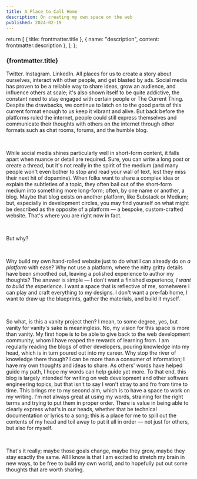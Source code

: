 ```yaml
---
title: A Place to Call Home
description: On creating my own space on the web
published: 2024-02-19
---
```


  return [
    { title: frontmatter.title },
    { name: "description", content: frontmatter.description },
  ];
};

<style
  dangerouslySetInnerHTML={{
    __html: `h3 {
    padding-bottom: var(--space-2xs);
  }`,
  }}
></style>

### {frontmatter.title}

Twitter. Instagram. LinkedIn. All places for us to create a story about ourselves, interact with other people, and get blasted by ads. Social media has proven to be a reliable way to share ideas, grow an audience, and influence others at scale; it's also shown itself to be quite addictive, the constant need to stay engaged with certain people or The Current Thing. Despite the drawbacks, we continue to latch on to the good parts of this current format enough to us keep it vibrant and alive. But back before the platforms ruled the internet, people could still express themselves and communicate their thoughts with others on the internet through other formats such as chat rooms, forums, and the humble blog.

<br />

While social media shines particularly well in short-form content, it falls apart when nuance or detail are required. Sure, you can write a long post or create a thread, but it's not really in the spirit of the medium (and many people won't even bother to stop and read your wall of text, lest they miss their next hit of dopamine). When folks want to share a complex idea or explain the subtleties of a topic, they often bail out of the short-form medium into something more long-form; often, by one name or another, a blog. Maybe that blog exists on another platform, like Substack or Medium; but, especially in development circles, you may find yourself on what might be described as the opposite of a platform — a bespoke, custom-crafted website. That's where you are right now in fact.

<br />

But why?

<br />

Why build my own hand-rolled website just to do what I can already do on <i>a platform</i> with ease? Why not use a platform, where the nitty gritty details have been smoothed out, leaving a polished experience to author my thoughts? The answer is simple — I don't want a finished experience, <i>I want to build the experience</i>. I want a space that is reflective of me, somehwere I can play and craft everything to my designs. I don't want a pre-fab home, I want to draw up the blueprints, gather the materials, and build it myself.

<br />

So what, is this a vanity project then? I mean, to some degree, yes, but vanity for vanity's sake is meaningless. No, my vision for this space is more than vanity. My first hope is to be able to give back to the web development community, whom I have reaped the rewards of learning from. I am regularly reading the blogs of other developers, pouring knowledge into my head, which is in turn poured out into my career. Why stop the river of knowledge there though? I can be more than a consumer of information; I have my own thoughts and ideas to share. As others' words have helped guide my path, I hope my words can help guide yet more. To that end, this blog is largely intended for writing on web development and other software engineering topics, but that isn't to say I won't stray to and fro from time to time. This brings me to my second aim, which is to have a space to work on my writing. I'm not always great at using my words, straining for the right terms and trying to put them in proper order. There is value in being able to clearly express what's in our heads, whether that be technical documentation or lyrics to a song; this is a place for me to spill out the contents of my head and toil away to put it all in order — not just for others, but also for myself.

<br />

That's it really; maybe those goals change, maybe they grow, maybe they stay exactly the same. All I know is that I am excited to stretch my brain in new ways, to be free to build my own world, and to hopefully put out some thoughts that are worth sharing.
